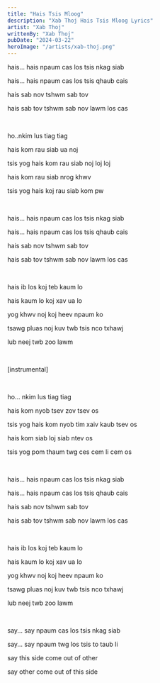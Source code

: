 ```yaml
---
title: "Hais Tsis Mloog"
description: "Xab Thoj Hais Tsis Mloog Lyrics"
artist: "Xab Thoj"
writtenBy: "Xab Thoj"
pubDate: "2024-03-22"
heroImage: "/artists/xab-thoj.png"
---
```


hais... hais npaum cas los tsis nkag siab

hais... hais npaum cas los tsis qhaub cais

hais sab nov tshwm sab tov

hais sab tov tshwm sab nov lawm los cas

<br />

ho..nkim lus tiag tiag

hais kom rau siab ua noj

tsis yog hais kom rau siab noj loj loj

hais kom rau siab nrog khwv

tsis yog hais koj rau siab kom pw

<br />

hais... hais npaum cas los tsis nkag siab

hais... hais npaum cas los tsis qhaub cais

hais sab nov tshwm sab tov

hais sab tov tshwm sab nov lawm los cas

<br />

hais ib los koj teb kaum lo

hais kaum lo koj xav ua lo

yog khwv noj koj heev npaum ko

tsawg pluas noj kuv twb tsis nco txhawj

lub neej twb zoo lawm

<br />

[instrumental]

<br />

ho... nkim lus tiag tiag

hais kom nyob tsev zov tsev os

tsis yog hais kom nyob tim xaiv kaub tsev os

hais kom siab loj siab ntev os

tsis yog pom thaum twg ces cem li cem os

<br />

hais... hais npaum cas los tsis nkag siab

hais... hais npaum cas los tsis qhaub cais

hais sab nov tshwm sab tov

hais sab tov tshwm sab nov lawm los cas

<br />

hais ib los koj teb kaum lo

hais kaum lo koj xav ua lo

yog khwv noj koj heev npaum ko

tsawg pluas noj kuv twb tsis nco txhawj

lub neej twb zoo lawm

<br />

say... say npaum cas los tsis nkag siab

say... say npaum twg los tsis to taub li

say this side come out of other

say other come out of this side
